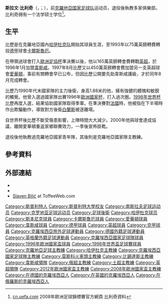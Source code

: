 {{noteTA|G1=足球|G2=德甲|G3=EPL
|T=zh-hans:斯拉文·比利奇;zh-hk:斯拉文·比歷;zh-tw:斯拉文·比利奇;
|1=zh-hans:比利奇;zh-hk:比歷;zh-tw:比利奇;
|2=zh-hans:哈伊杜克;zh-hk:夏德;zh-tw:哈伊杜克;
|3=zh-hans:贝西克塔斯;zh-hk:比錫達斯;zh-tw:貝西克塔斯;
}}
{{Infobox football biography
| name            = 斯拉文·比利奇<br />''Slaven Bilić''
| image           = Slaven Bilic West Ham Vs Birkrikara (19941778785).jpg
| image_size      = 200px
| caption         = 
| birth_date      = {{birth date and age|1968|9|11|df=y}}
| birth_place     =  [[南斯拉夫|前南斯拉夫]][[斯普利特|斯普利特]]
| height          = {{height|m=1.89}}
| position        = [[後衛_(足球)|後衛]]
| currentclub     =
| clubnumber      = 
| youthyears1     = 1977–1988 | youthclubs1 = [[夏德施普列特足球會|夏德]]       
| years1          = 1988–1993 | clubs1      = [[夏德施普列特足球會|夏德]]       | caps1 = 109 | goals1 = 13
| years2          = 1988      | clubs2      = → [[NK_Primorac_1929|普里莫拉茨]] | caps2 = 13  | goals2 = 1
| years3          = 1988–1989 | clubs3      = → [[斯本尼克足球俱乐部|施比尼克]]   | caps3 = 33  | goals3 = 7
| years4          = 1993–1996 | clubs4      = [[卡尔斯鲁厄体育俱乐部|卡尔斯鲁厄]] | caps4 = 54  | goals4 = 5
| years5          = 1996–1997 | clubs5      = [[西汉姆联足球俱乐部|韋斯咸]]| caps5 = 48  | goals5 = 2
| years6          = 1997–2000 | clubs6      = [[埃弗顿足球俱乐部|愛華頓]]    | caps6 = 28  | goals6 = 0
| years7          = 2000–2001 | clubs7      = [[夏德施普列特足球會|夏德]]    | caps7 = 9   | goals7 = 0
| totalcaps       = 294       | totalgoals  = 28
| nationalyears1  = 1992–1999
| nationalteam1   = [[克羅地亞國家足球隊|克羅地亞]]
| nationalcaps1   = 44        | nationalgoals1 = 3
| medaltemplates  = {{medalCountry|克羅地亞}}
                         {{medalBronze|[[世界盃足球賽|世界盃足球賽]]|[[1998年世界盃足球賽|1998年]]}}
| manageryears1   = 2001–2002  | managerclubs1 = [[夏德施普列特足球會|夏德]]
| manageryears2   = 2004–2006  | managerclubs2 = [[克羅地亞21歲以下國家足球隊|克羅地亞U21]]
| manageryears3   = 2006–2012  | managerclubs3 = [[克羅地亞國家足球隊|克羅地亞]]
| manageryears4   = 2012–2013  | managerclubs4 = [[莫斯科火車頭足球俱樂部|莫斯科火車頭]]
| manageryears5   = 2013–2015  | managerclubs5 = [[贝西克塔斯体操俱乐部|比錫達斯]]
| manageryears6   = 2015–2017  | managerclubs6 = [[西汉姆联足球俱乐部|韋斯咸]]
| manageryears7   = 2019–2020  | managerclubs7 = [[西布朗足球會|西布朗]]
| manageryears8   = 2021-2022    | managerclubs8 = [[北京国安足球俱乐部|北京国安]]

}}
'''斯拉文·比利奇'''（{{lang-hr|'''Slaven Bilić'''}}，{{IPA-hr|slâʋen bǐːlit͡ɕ|pron}}；{{bd|1968年|9月11日|catIdx=Bilić}}），前[[克羅地亞国家足球队|克羅地亞国家足球队]]运动员，退役後執教多家俱樂部。比利奇拥有一个法学硕士学位<ref>[http://cn.euro2008.uefa.com/tournament/teams/team=56370/profile=1/index.html cn.uefa.com] {{Wayback|url=http://cn.euro2008.uefa.com/tournament/teams/team=56370/profile=1/index.html |date=20080501231821 }} 2008年歐洲足球錦標賽官方網頁 比利奇資料</ref>。

== 生平 ==
比歷是在克羅地亞國內[[哈伊杜克足球俱乐部|哈伊杜克队]]開始其球員生涯，至1993年以75萬英鎊轉費轉投[[德甲|德甲]]球會[[卡爾斯魯厄體育會|卡爾斯魯厄]]。

在帶領過球會打入[[歐洲足協杯|歐洲足協杯]]準決賽以後，他以165萬英鎊轉會費轉戰[[英超|英超]]，於1996年1月加盟[[西汉姆联足球俱乐部|韋斯咸]]。1997年8月比歷又以450萬英鎊轉會費加盟另一支英超球會[[埃弗顿足球俱乐部|愛華頓]]，事前有關轉會早已公布，但因比歷公開要先助韋斯咸護級，才於同年8月完成轉會。

比歷乃1990年代末國家隊的主力後衛，身高1.88米的他，擁有強健的體魄和敏銳的觸覺。他曾入選過國家隊出賽1996年[[歐洲國家杯|歐洲國家杯]]，打入過次圈。[[1998年世界杯|1998年世界杯]]比歷再度入選，結果協助國家隊取得季軍。在準決賽對[[法國國家足球隊|法國]]時，他被指在下半場時作出欺騙動作，導致對方後衛[[羅倫特·白蘭斯|白蘭斯]]被逐離場。

自世界杯後比歷不斷受傷患影響，上陣時間大大減少。2000年他與球會達成協議，離開愛華頓重返家鄉聯賽效力，一季後宣佈掛靴。

退役後他執教過克羅地亞國家青年隊，其後則是克羅地亞國家隊主教練。

== 參考資料 ==
{{reflist}}

== 外部連結 ==
*{{FIFA player|253567}}
*{{NFT player|pid=13711}}
*[http://www.toffeeweb.com/players/past/Bilic.html Slaven Bilić] {{Wayback|url=http://www.toffeeweb.com/players/past/Bilic.html |date=20130629052218 }} at ToffeeWeb.com

{{韋斯咸領隊}}
{{1998年世界杯足球赛克罗地亚参赛名单}}
{{2008年歐洲足球錦標賽克羅地亞參賽名單}}
{{2012年歐洲足球錦標賽克羅地亞參賽名單}}
{{2021年中超分类名单北京国安}}

{{Authority control}}
{{DEFAULTSORT:Bilić, Slaven}}
[[Category:斯普利特人|Category:斯普利特人]]
[[Category:斯普利特大學校友|Category:斯普利特大學校友]]
[[Category:南斯拉夫足球运动员|Category:南斯拉夫足球运动员]] 
[[Category:克罗地亚足球运动员|Category:克罗地亚足球运动员]]
[[Category:足球後衛|Category:足球後衛]] 
[[Category:哈伊杜克球员|Category:哈伊杜克球员]]
[[Category:斯本尼克球員|Category:斯本尼克球員]] 
[[Category:卡爾斯魯厄球員|Category:卡爾斯魯厄球員]]
[[Category:愛華頓球員|Category:愛華頓球員]]
[[Category:韋斯咸球員|Category:韋斯咸球員]]
[[Category:德甲球員|Category:德甲球員]]
[[Category:英超球員|Category:英超球員]]
[[Category:克甲球員|Category:克甲球員]]
[[Category:克羅埃西亞旅外足球運動員|Category:克羅埃西亞旅外足球運動員]]
[[Category:德國外籍足球運動員|Category:德國外籍足球運動員]]
[[Category:英格蘭外籍足球運動員|Category:英格蘭外籍足球運動員]]
[[Category:克羅埃西亞國家足球隊球員|Category:克羅埃西亞國家足球隊球員]]
[[Category:1996年歐洲國家盃球員|Category:1996年歐洲國家盃球員]]
[[Category:1998年世界盃足球賽球員|Category:1998年世界盃足球賽球員]]
[[Category:克羅地亞足球主教練|Category:克羅地亞足球主教練]]
[[Category:哈伊杜克主教練|Category:哈伊杜克主教練]] 
[[Category:克羅埃西亞國家足球隊主教練|Category:克羅埃西亞國家足球隊主教練]]
[[Category:莫斯科火車頭主教練|Category:莫斯科火車頭主教練]] 
[[Category:比錫達斯主教練|Category:比錫達斯主教練]] 
[[Category:韋斯咸領隊|Category:韋斯咸領隊]] 
[[Category:俄超主教練|Category:俄超主教練]]
[[Category:土超主教練|Category:土超主教練]] 
[[Category:英超領隊|Category:英超領隊]] 
[[Category:2012年歐洲國家盃主教練|Category:2012年歐洲國家盃主教練]]
[[Category:2008年歐洲國家盃主教練|Category:2008年歐洲國家盃主教練]]
[[Category:在德國的克羅埃西亞人|Category:在德國的克羅埃西亞人]]
[[Category:在英國的克羅埃西亞人|Category:在英國的克羅埃西亞人]]
[[Category:在俄羅斯的克羅埃西亞人|Category:在俄羅斯的克羅埃西亞人]]